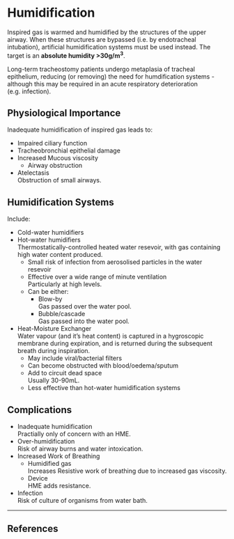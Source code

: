 # Humidification

Inspired gas is warmed and humidified by the structures of the upper airway. When these structures are bypassed (i.e. by endotracheal intubation), artificial humidification systems must be used instead. The target is an **absolute humidity >30g/m^3^**.

:::column-margin
Long-term tracheostomy patients undergo metaplasia of tracheal epithelium, reducing (or removing) the need for humdification systems - although this may be required in an acute respiratory deterioration (e.g. infection).
:::

## Physiological Importance

Inadequate humidification of inspired gas leads to:

* Impaired ciliary function
* Tracheobronchial epithelial damage
* Increased Mucous viscosity
    * Airway obstruction
* Atelectasis\
Obstruction of small airways.


## Humidification Systems

Include:

* Cold-water humidifiers
* Hot-water humidifiers\
Thermostatically-controlled heated water resevoir, with gas containing high water content produced.
    * Small risk of infection from aerosolised particles in the water resevoir
    * Effective over a wide range of minute ventilation\
    Particularly at high levels.
    * Can be either:
        * Blow-by\
        Gas passed over the water pool.
        * Bubble/cascade\
        Gas passed into the water pool.
* Heat-Moisture Exchanger\
Water vapour (and it's heat content) is captured in a hygroscopic membrane during expiration, and is returned during the subsequent breath during inspiration.
    * May include viral/bacterial filters
    * Can become obstructed with blood/oedema/sputum
    * Add to circuit dead space\
    Usually 30-90mL.
    * Less effective than hot-water humidification systems


## Complications

* Inadequate humidification\
Practially only of concern with an HME.
* Over-humidification\
Risk of airway burns and water intoxication.
* Increased Work of Breathing\
    * Humidified gas\
    Increases Resistive work of breathing due to increased gas viscosity.
    * Device\
    HME adds resistance.
* Infection\
Risk of culture of organisms from water bath.

 
---

## References